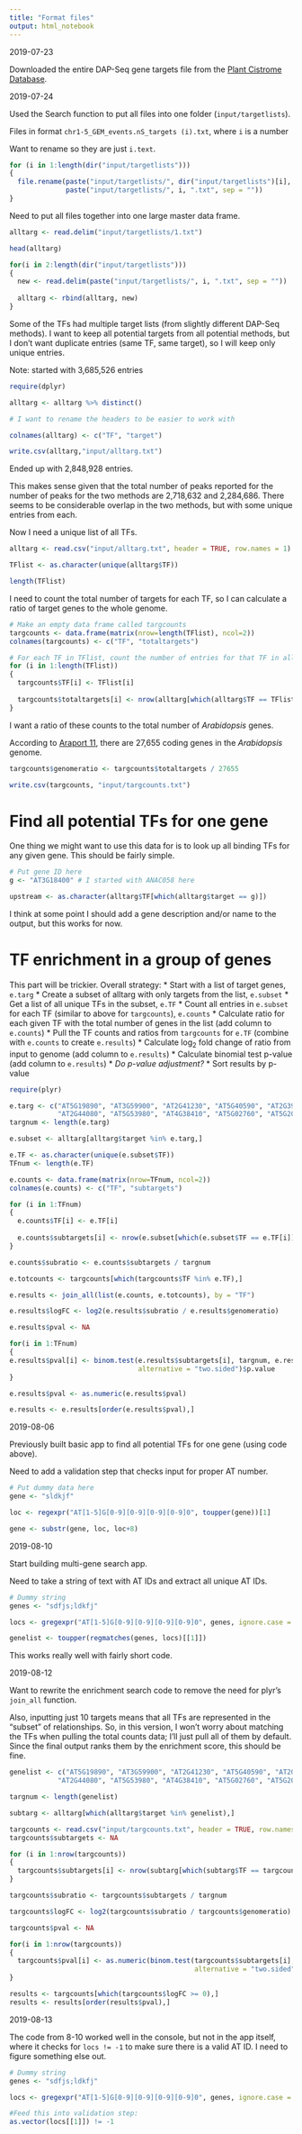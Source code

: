```yaml
---
title: "Format files"
output: html_notebook
---
```


2019-07-23

Downloaded the entire DAP-Seq gene targets file from the [Plant Cistrome Database](http://neomorph.salk.edu/dap_web/pages/browse_table_aj.php).

2019-07-24

Used the Search function to put all files into one folder (```input/targetlists```).

Files in format ```chr1-5_GEM_events.nS_targets (i).txt```, where ```i``` is a number

Want to rename so they are just ```i.text```.

```r
for (i in 1:length(dir("input/targetlists")))
{
  file.rename(paste("input/targetlists/", dir("input/targetlists")[i], sep = ""),
              paste("input/targetlists/", i, ".txt", sep = ""))
}
```

Need to put all files together into one large master data frame.

```r
alltarg <- read.delim("input/targetlists/1.txt")

head(alltarg)

for(i in 2:length(dir("input/targetlists")))
{
  new <- read.delim(paste("input/targetlists/", i, ".txt", sep = ""))
  
  alltarg <- rbind(alltarg, new)
}
```

Some of the TFs had multiple target lists (from slightly different DAP-Seq methods). I want to keep all potential targets from all potential methods, but I don't want duplicate entries (same TF, same target), so I will keep only unique entries.

Note: started with 3,685,526 entries

```r
require(dplyr)

alltarg <- alltarg %>% distinct()

# I want to rename the headers to be easier to work with

colnames(alltarg) <- c("TF", "target")

write.csv(alltarg,"input/alltarg.txt")
```

Ended up with 2,848,928 entries.

This makes sense given that the total number of peaks reported for the number of peaks for the two methods are	2,718,632 and 2,284,686. There seems to be considerable overlap in the two methods, but with some unique entries from each.

Now I need a unique list of all TFs.

```r
alltarg <- read.csv("input/alltarg.txt", header = TRUE, row.names = 1)

TFlist <- as.character(unique(alltarg$TF))

length(TFlist)
```

I need to count the total number of targets for each TF, so I can calculate a ratio of target genes to the whole genome.

```r
# Make an empty data frame called targcounts
targcounts <- data.frame(matrix(nrow=length(TFlist), ncol=2))
colnames(targcounts) <- c("TF", "totaltargets")

# For each TF in TFlist, count the number of entries for that TF in alltarg, and add it to targcounts
for (i in 1:length(TFlist))
{
  targcounts$TF[i] <- TFlist[i]
  
  targcounts$totaltargets[i] <- nrow(alltarg[which(alltarg$TF == TFlist[i]),])
}
```

I want a ratio of these counts to the total number of *Arabidopsis* genes.

According to [Araport 11](https://www.arabidopsis.org/download/index-auto.jsp?dir=%2Fdownload_files%2FGenes%2FAraport11_genome_release), there are 27,655 coding genes in the *Arabidopsis* genome.

```r
targcounts$genomeratio <- targcounts$totaltargets / 27655

write.csv(targcounts, "input/targcounts.txt")
```

# Find all potential TFs for one gene

One thing we might want to use this data for is to look up all binding TFs for any given gene. This should be fairly simple.

```r
# Put gene ID here
g <- "AT3G18400" # I started with ANAC058 here

upstream <- as.character(alltarg$TF[which(alltarg$target == g)])
```

I think at some point I should add a gene description and/or name to the output, but this works for now.

# TF enrichment in a group of genes

This part will be trickier. Overall strategy:
* Start with a list of target genes, ```e.targ```
* Create a subset of alltarg with only targets from the list, ```e.subset```
* Get a list of all unique TFs in the subset, ```e.TF```
* Count all entries in ```e.subset``` for each TF (similar to above for ```targcounts```), ```e.counts```
* Calculate ratio for each given TF with the total number of genes in the list (add column to ```e.counts```)
* Pull the TF counts and ratios from ```targcounts``` for ```e.TF``` (combine with ```e.counts``` to create ```e.results```)
* Calculate log~2~ fold change of ratio from input to genome (add column to ```e.results```)
* Calculate binomial test p-value (add column to ```e.results```)
* *Do p-value adjustment?*
* Sort results by p-value

```r
require(plyr)

e.targ <- c("AT5G19890", "AT3G59900", "AT2G41230", "AT5G40590", "AT2G39980",
            "AT2G44080", "AT5G53980", "AT4G38410", "AT5G02760", "AT5G20820")
targnum <- length(e.targ)

e.subset <- alltarg[alltarg$target %in% e.targ,]

e.TF <- as.character(unique(e.subset$TF))
TFnum <- length(e.TF)

e.counts <- data.frame(matrix(nrow=TFnum, ncol=2))
colnames(e.counts) <- c("TF", "subtargets")

for (i in 1:TFnum)
{
  e.counts$TF[i] <- e.TF[i]
  
  e.counts$subtargets[i] <- nrow(e.subset[which(e.subset$TF == e.TF[i]),])
}

e.counts$subratio <- e.counts$subtargets / targnum

e.totcounts <- targcounts[which(targcounts$TF %in% e.TF),]

e.results <- join_all(list(e.counts, e.totcounts), by = "TF")

e.results$logFC <- log2(e.results$subratio / e.results$genomeratio)

e.results$pval <- NA

for(i in 1:TFnum)
{
e.results$pval[i] <- binom.test(e.results$subtargets[i], targnum, e.results$genomeratio[i],
                                alternative = "two.sided")$p.value
}

e.results$pval <- as.numeric(e.results$pval)

e.results <- e.results[order(e.results$pval),]
```

2019-08-06

Previously built basic app to find all potential TFs for one gene (using code above).

Need to add a validation step that checks input for proper AT number.

```r
# Put dummy data here
gene <- "sldkjf"

loc <- regexpr("AT[1-5]G[0-9][0-9][0-9][0-9]0", toupper(gene))[1]

gene <- substr(gene, loc, loc+8)

```

2019-08-10

Start building multi-gene search app.

Need to take a string of text with AT IDs and extract all unique AT IDs.

```r
# Dummy string
genes <- "sdfjs;ldkfj"

locs <- gregexpr("AT[1-5]G[0-9][0-9][0-9][0-9]0", genes, ignore.case = TRUE)

genelist <- toupper(regmatches(genes, locs)[[1]])
```

This works really well with fairly short code.

2019-08-12

Want to rewrite the enrichment search code to remove the need for plyr's ```join_all``` function.

Also, inputting just 10 targets means that all TFs are represented in the "subset" of relationships. So, in this version, I won't worry about matching the TFs when pulling the total counts data; I'll just pull all of them by default. Since the final output ranks them by the enrichment score, this should be fine.

```r
genelist <- c("AT5G19890", "AT3G59900", "AT2G41230", "AT5G40590", "AT2G39980",
            "AT2G44080", "AT5G53980", "AT4G38410", "AT5G02760", "AT5G20820")

targnum <- length(genelist)

subtarg <- alltarg[which(alltarg$target %in% genelist),]

targcounts <- read.csv("input/targcounts.txt", header = TRUE, row.names = 1)
targcounts$subtargets <- NA

for (i in 1:nrow(targcounts))
{
  targcounts$subtargets[i] <- nrow(subtarg[which(subtarg$TF == targcounts$TF[i]),])
}

targcounts$subratio <- targcounts$subtargets / targnum

targcounts$logFC <- log2(targcounts$subratio / targcounts$genomeratio)

targcounts$pval <- NA

for(i in 1:nrow(targcounts))
{
  targcounts$pval[i] <- as.numeric(binom.test(targcounts$subtargets[i], targnum, targcounts$genomeratio[i],
                                              alternative = "two.sided")$p.value)
}

results <- targcounts[which(targcounts$logFC >= 0),]
results <- results[order(results$pval),]
```

2019-08-13

The code from 8-10 worked well in the console, but not in the app itself, where it checks for ```locs != -1``` to make sure there is a valid AT ID. I need to figure something else out.

```r
# Dummy string
genes <- "sdfjs;ldkfj"

locs <- gregexpr("AT[1-5]G[0-9][0-9][0-9][0-9]0", genes, ignore.case = TRUE)

#Feed this into validation step:
as.vector(locs[[1]]) != -1
```
